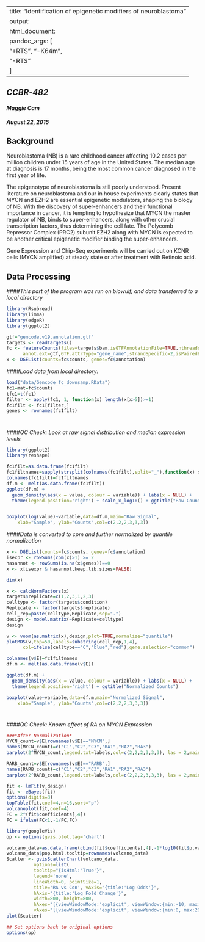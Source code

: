 
---
title: "Identification of epigenetic modifiers of neuroblastoma"
output:
  html_document:
    pandoc_args: [
      "+RTS", "-K64m",
      "-RTS"
    ]
---
## *CCBR-482*
#### *Maggie Cam*
#### *August 22, 2015*

## **Background**
Neuroblastoma (NB) is a rare childhood cancer affecting 10.2 cases per million children under 15 years of age in the United States. The median age at diagnosis is 17 months, being the most common cancer diagnosed in the first year of life.

The epigenotype of neuroblastoma is still poorly understood. Present literature on neuroblastoma and our in house experiments clearly states that MYCN and EZH2 are essential epigenetic modulators, shaping the biology of NB. With the discovery of super-enhancers and their functional importance in cancer, it is tempting to hypothesize that MYCN the master regulator of NB, binds to super-enhancers, along with other crucial transcription factors, thus determining the cell fate. The Polycomb Repressor Complex (PRC2) subunit EZH2 along with MYCN is expected to be another critical epigenetic modifier binding the super-enhancers.

Gene Expression and Chip-Seq experiments will be carried out on KCNR cells (MYCN amplified) at steady state or after treatment with Retinoic acid.

## **Data Processing**
####*This part of the program was run on biowulf, and data transferred to a local directory*

```r
library(Rsubread)
library(limma)
library(edgeR)
library(ggplot2)
```

```r
gtf="gencode.v19.annotation.gtf"
targets <- readTargets()
fc <- featureCounts(files=targets$bam,isGTFAnnotationFile=TRUE,nthreads=32,
      annot.ext=gtf,GTF.attrType="gene_name",strandSpecific=2,isPairedEnd=TRUE)
x <- DGEList(counts=fc$counts, genes=fc$annotation)

```
####*Load data from local directory:*

```r
load("data/Gencode_fc_downsamp.RData")
fc1=mat=fc$counts
tfc1=t(fc1)
filter <- apply(fc1, 1, function(x) length(x[x>5])>=1)
fc1filt <- fc1[filter,]
genes <- rownames(fc1filt)

```

#
####*QC Check: Look at raw signal distribution and median expression levels*

```r

library(ggplot2)
library(reshape)

fc1filt=as.data.frame(fc1filt)
fc1filtnames=sapply(strsplit(colnames(fc1filt),split="_"),function(x) x[2])
colnames(fc1filt)=fc1filtnames
df.m <- melt(as.data.frame(fc1filt))
ggplot(df.m) + 
  geom_density(aes(x = value, colour = variable)) + labs(x = NULL) +
  theme(legend.position='right') + scale_x_log10() + ggtitle("Raw Counts")


boxplot(log(value)~variable,data=df.m,main="Raw Signal", 
  	xlab="Sample", ylab="Counts",col=c(2,2,2,3,3,3))

```

####*Data is converted to cpm and further normalized by quantile normalization*
```r
x <- DGEList(counts=fc$counts, genes=fc$annotation)
isexpr <- rowSums(cpm(x)>1) >= 2
hasannot <- rowSums(is.na(x$genes))==0
x <- x[isexpr & hasannot,keep.lib.sizes=FALSE]

dim(x)

x <- calcNormFactors(x)
targets$replicate=c(1,2,3,1,2,3)
celltype <- factor(targets$condition)
Replicate <- factor(targets$replicate)
cell_rep=paste(celltype,Replicate,sep=".")
design <- model.matrix(~Replicate+celltype)
design

v <- voom(as.matrix(x),design,plot=TRUE,normalize="quantile")
plotMDS(v,top=50,labels=substring(cell_rep,1,4), 
      col=ifelse(celltype=="C","blue","red"),gene.selection="common")

```
```r

colnames(v$E)=fc1filtnames
df.m <- melt(as.data.frame(v$E))

ggplot(df.m) + 
  geom_density(aes(x = value, colour = variable)) + labs(x = NULL) +
  theme(legend.position='right') + ggtitle("Normalized Counts")

boxplot(value~variable,data=df.m,main="Normalized Signal", 
  	xlab="Sample", ylab="Counts",col=c(2,2,2,3,3,3))

```

#
####*QC Check: Known effect of RA on MYCN Expression*

```r

###*After Normalization*
MYCN_count=v$E[rownames(v$E)=="MYCN",]
names(MYCN_count)=c("C1","C2","C3","RA1","RA2","RA3")
barplot(2^MYCN_count,legend.txt=labels,col=c(2,2,2,3,3,3), las = 2,main="MYCN Counts: Normalized")

RARB_count=v$E[rownames(v$E)=="RARB",]
names(RARB_count)=c("C1","C2","C3","RA1","RA2","RA3")
barplot(2^RARB_count,legend.txt=labels,col=c(2,2,2,3,3,3), las = 2,main="RARB Counts: Normalized")

```

```r
fit <- lmFit(v,design) 
fit <- eBayes(fit) 
options(digits=3) 
topTable(fit,coef=4,n=16,sort="p")
volcanoplot(fit,coef=4)  
FC = 2^(fit$coefficients[,4])
FC = ifelse(FC<1,-1/FC,FC)

```
```r
library(googleVis)
op <- options(gvis.plot.tag='chart')

```
```r
volcano_data=as.data.frame(cbind(fit$coefficients[,4],-1*log10(fit$p.value[,4])))
volcano_data$pop.html.tooltip=rownames(volcano_data)
Scatter <- gvisScatterChart(volcano_data, 
          options=list(
          tooltip="{isHtml:'True'}",
          legend='none',
          lineWidth=0, pointSize=1,
          title='RA vs Con', vAxis="{title:'Log Odds'}",
          hAxis="{title:'Log Fold Change'}", 
          width=800, height=800,
          hAxes="[{viewWindowMode:'explicit', viewWindow:{min:-10, max:10}}]",
          vAxes="[{viewWindowMode:'explicit', viewWindow:{min:0, max:20}}]"))
plot(Scatter)

```

```r
## Set options back to original options
options(op)
```


